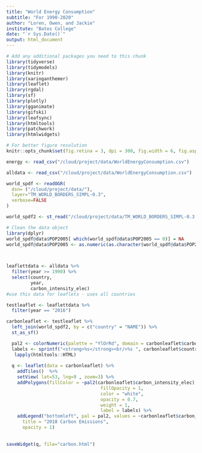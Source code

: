 ```yaml
---
title: "World Energy Consumption"
subtitle: "For 1990-2020"
author: "Loren, Owen, and Jackie"
institute: "Bates College"
date: "`r Sys.Date()`"
output: html_document
---
```

```r
# Add any additional packages you need to this chunk
library(tidyverse)
library(tidymodels)
library(knitr)
library(xaringanthemer)
library(leaflet)
library(rgdal)
library(sf)
library(plotly)
library(gganimate)
library(gifski)
library(leafsync)
library(htmltools)
library(patchwork)
library(htmlwidgets)
```

```r
# For better figure resolution
knitr::opts_chunk$set(fig.retina = 3, dpi = 300, fig.width = 6, fig.asp = 0.618, out.width = "80%")
```


```r
energy <- read_csv("/cloud/project/data/WorldEnergyConsumption.csv")

alldata <- read_csv("/cloud/project/data/WorldEnergyConsumption.csv")

world_spdf <- readOGR( 
  dsn= ("/cloud/project/data/"), 
  layer="TM_WORLD_BORDERS_SIMPL-0.3",
  verbose=FALSE
)

world_spdf2 <- st_read("/cloud/project/data/TM_WORLD_BORDERS_SIMPL-0.3.shp")

# Clean the data object
library(dplyr)
world_spdf@data$POP2005[ which(world_spdf@data$POP2005 == 0)] = NA
world_spdf@data$POP2005 <- as.numeric(as.character(world_spdf@data$POP2005)) / 1000000 %>% round(2)

 
```

```r
leaflettdata <- alldata %>%
  filter(year >= 1990) %>%
  select(country,
         year,
         carbon_intensity_elec)
#use this data for leaflets - uses all countries
```

```r
testleaflet <- leaflettdata %>%
  filter(year == "2016")
```

```r
carbonleaflet <- testleaflet %>%
  left_join(world_spdf2, by = c("country" = "NAME")) %>%
  st_as_sf()
```


```r
  pal2 <- colorNumeric(palette = "YlOrRd", domain = carbonleaflet$carbon_intensity_elec)
  labels <- sprintf("<strong>%s</strong><br/>%s ", carbonleaflet$country, carbonleaflet$carbon_intensity_elec) %>%
   lapply(htmltools::HTML)
 
  q <- leaflet(data = carbonleaflet) %>%
    addTiles()  %>%
    setView( lat=53, lng=9 , zoom=3) %>%
    addPolygons(fillColor = ~pal2(carbonleaflet$carbon_intensity_elec),
                                   fillOpacity = 1,
                                   color = "white",
                                   opacity = 0.7,
                                   weight = 1,
                                   label = labels) %>%
    addLegend("bottomleft", pal = pal2, values = ~carbonleaflet$carbon_intensity_elec,
      title = "2018 Carbon Emissions",
      opacity = 1)
  
  
saveWidget(q, file="carbon.html")


```